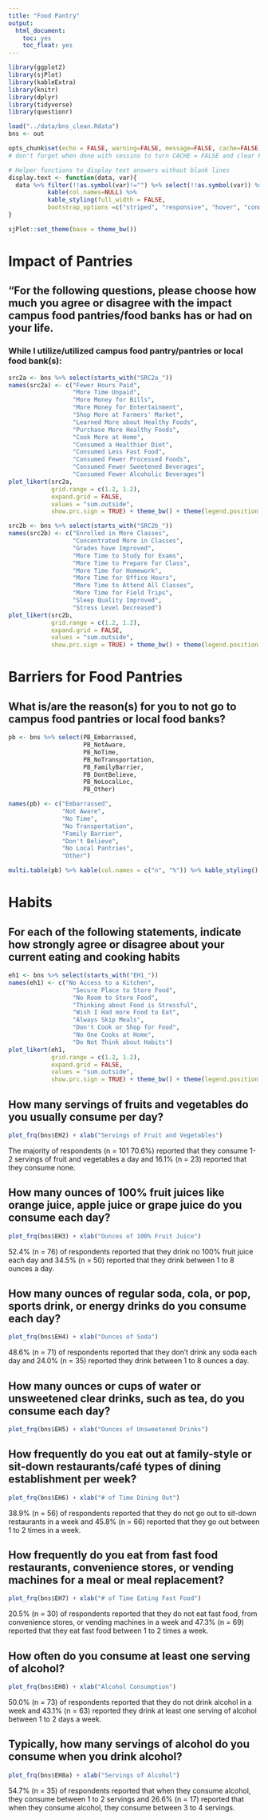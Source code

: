 ```yaml
---
title: "Food Pantry"
output: 
  html_document: 
    toc: yes
    toc_float: yes
---
```


```r
library(ggplot2)
library(sjPlot)
library(kableExtra)
library(knitr)
library(dplyr)
library(tidyverse)
library(questionr)

load("../data/bns_clean.Rdata")
bns <- out

opts_chunk$set(echo = FALSE, warning=FALSE, message=FALSE, cache=FALSE, fig.height=4, fig.width=6, fig.align = 'center')
# don't forget when done with sessino to turn CACHE = FALSE and clear knitr cache (last option under the knit button)

# Helper functions to display text answers without blank lines
display.text <- function(data, var){
  data %>% filter(!!as.symbol(var)!="") %>% select(!!as.symbol(var)) %>%
           kable(col.names=NULL) %>% 
           kable_styling(full_width = FALSE, 
           bootstrap_options =c("striped", "responsive", "hover", "condensed"))
}

sjPlot::set_theme(base = theme_bw())
```

# Impact of Pantries

## "For the following questions, please choose how much you agree or disagree with the impact campus food pantries/food banks has or had on your life.

### While I utilize/utilized campus food pantry/pantries or local food bank(s):

```r
src2a <- bns %>% select(starts_with("SRC2a_"))
names(src2a) <- c("Fewer Hours Paid",
                  "More Time Unpaid",
                  "More Money for Bills",
                  "More Money for Entertainment",
                  "Shop More at Farmers' Market",
                  "Learned More about Healthy Foods",
                  "Purchase More Healthy Foods",
                  "Cook More at Home",
                  "Consumed a Healthier Diet",
                  "Consumed Less Fast Food",
                  "Consumed Fewer Processed Foods",
                  "Consumed Fewer Sweetened Beverages",
                  "Consumed Fewer Alcoholic Beverages")
plot_likert(src2a, 
            grid.range = c(1.2, 1.2),
            expand.grid = FALSE,
            values = "sum.outside",
            show.prc.sign = TRUE) + theme_bw() + theme(legend.position = "top")
```

```r
src2b <- bns %>% select(starts_with("SRC2b_"))
names(src2b) <- c("Enrolled in More Classes",
                  "Concentrated More in Classes",
                  "Grades have Improved",
                  "More Time to Study for Exams",
                  "More Time to Prepare for Class",
                  "More Time for Homework",
                  "More Time for Office Hours",
                  "More Time to Attend All Classes",
                  "More Time for Field Trips",
                  "Sleep Quality Improved",
                  "Stress Level Decreased")
plot_likert(src2b, 
            grid.range = c(1.2, 1.2),
            expand.grid = FALSE,
            values = "sum.outside",
            show.prc.sign = TRUE) + theme_bw() + theme(legend.position = "top")
```

# Barriers for Food Pantries

## What is/are the reason(s) for you to not go to campus food pantries or local food banks?

```r
pb <- bns %>% select(PB_Embarrassed,
                     PB_NotAware,
                     PB_NoTime,
                     PB_NoTransportation,
                     PB_FamilyBarrier,
                     PB_DontBelieve,
                     PB_NoLocalLoc,
                     PB_Other)
```

```r
names(pb) <- c("Embarrassed",
               "Not Aware",
               "No Time",
               "No Transportation",
               "Family Barrier",
               "Don't Believe",
               "No Local Pantries",
               "Other")
```

```r
multi.table(pb) %>% kable(col.names = c("n", "%")) %>% kable_styling()
```

# Habits

## For each of the following statements, indicate how strongly agree or disagree about your current eating and cooking habits

```r
eh1 <- bns %>% select(starts_with("EH1_"))
names(eh1) <- c("No Access to a Kitchen",
                  "Secure Place to Store Food",
                  "No Room to Store Food",
                  "Thinking about Food is Stressful",
                  "Wish I Had more Food to Eat",
                  "Always Skip Meals",
                  "Don't Cook or Shop for Food",
                  "No One Cooks at Home",
                  "Do Not Think about Habits")
plot_likert(eh1, 
            grid.range = c(1.2, 1.2),
            expand.grid = FALSE,
            values = "sum.outside",
            show.prc.sign = TRUE) + theme_bw() + theme(legend.position = "top")
```

## How many servings of fruits and vegetables do you usually consume per day? 

```r
plot_frq(bns$EH2) + xlab("Servings of Fruit and Vegetables")
```

The majority of respondents (n = 101 70.6%) reported that they consume 1-2 servings of fruit and vegetables a day and 16.1% (n = 23) reported that they consume none.

## How many ounces of 100% fruit juices like orange juice, apple juice or grape juice do you consume each day? 

```r
plot_frq(bns$EH3) + xlab("Ounces of 100% Fruit Juice")
```

52.4% (n = 76) of respondents reported that they drink no 100% fruit juice each day and 34.5% (n = 50) reported that they drink between 1 to 8 ounces a day.

## How many ounces of regular soda, cola, or pop, sports drink, or energy drinks do you consume each day? 

```r
plot_frq(bns$EH4) + xlab("Ounces of Soda")
```

48.6% (n = 71) of respondents reported that they don't drink any soda each day and 24.0% (n = 35) reported they drink between 1 to 8 ounces a day.

## How many ounces or cups of water or unsweetened clear drinks, such as tea, do you consume each day? 

```r
plot_frq(bns$EH5) + xlab("Ounces of Unsweetened Drinks")
```

## How frequently do you eat out at family-style or sit-down restaurants/café types of dining establishment per week? 

```r
plot_frq(bns$EH6) + xlab("# of Time Dining Out")
```

38.9% (n = 56) of respondents reported that they do not go out to sit-down restaurants in a week and 45.8% (n = 66) reported that they go out between 1 to 2 times in a week.

## How frequently do you eat from fast food restaurants, convenience stores, or vending machines for a meal or meal replacement? 

```r
plot_frq(bns$EH7) + xlab("# of Time Eating Fast Food")
```

20.5% (n = 30) of respondents reported that they do not eat fast food, from convenience stores, or vending machines in a week and 47.3% (n = 69) reported that they eat fast food between 1 to 2 times a week.

## How often do you consume at least one serving of alcohol?  

```r
plot_frq(bns$EH8) + xlab("Alcohol Consumption")
```

50.0% (n = 73) of respondents reported that they do not drink alcohol in a week and 43.1% (n = 63) reported they drink at least one serving of alcohol between 1 to 2 days a week.

## Typically, how many servings of alcohol do you consume when you drink alcohol? 

```r
plot_frq(bns$EH8a) + xlab("Servings of Alcohol")
```

54.7% (n = 35) of respondents reported that when they consume alcohol, they consume between 1 to 2 servings and 26.6% (n = 17) reported that when they consume alcohol, they consume between 3 to 4 servings.

















